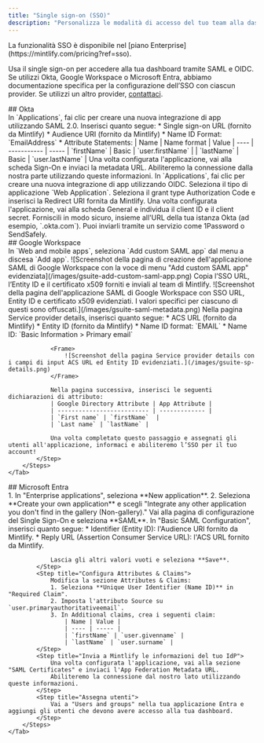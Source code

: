 ```yaml
---
title: "Single sign-on (SSO)"
description: "Personalizza le modalità di accesso del tuo team alla dashboard di amministrazione"
---
```


<Info>
  La funzionalità SSO è disponibile nel [piano Enterprise](https://mintlify.com/pricing?ref=sso).
</Info>

Usa il single sign-on per accedere alla tua dashboard tramite SAML e OIDC. Se utilizzi Okta, Google Workspace o Microsoft Entra, abbiamo documentazione specifica per la configurazione dell’SSO con ciascun provider. Se utilizzi un altro provider, [contattaci](mailto:support@mintlify.com).

<div id="okta">
  ## Okta
</div>

<Tabs>
    <Tab title="SAML">
        <Steps>
            <Step title="Crea un'applicazione">
                In `Applications`, fai clic per creare una nuova integrazione di app utilizzando SAML 2.0.
            </Step>
            <Step title="Configura l'integrazione">
                Inserisci quanto segue:
                * Single sign-on URL (fornito da Mintlify)
                * Audience URI (fornito da Mintlify)
                * Name ID Format: `EmailAddress`
                * Attribute Statements:
                    | Name | Name format | Value
                    | ---- | ----------- | -----
                    | `firstName` | Basic | `user.firstName` |
                    | `lastName` | Basic | `user.lastName` |
            </Step>
            <Step title="Inviaci le informazioni del tuo IdP">
                Una volta configurata l'applicazione, vai alla scheda Sign-On e inviaci la metadata URL.
                Abiliteremo la connessione dalla nostra parte utilizzando queste informazioni.
            </Step>
        </Steps>
    </Tab>
    <Tab title="OIDC">
        <Steps>
            <Step title="Crea un'applicazione">
                In `Applications`, fai clic per creare una nuova integrazione di app utilizzando OIDC.
                Seleziona il tipo di applicazione `Web Application`.
            </Step>
            <Step title="Configura l'integrazione">
                Seleziona il grant type Authorization Code e inserisci la Redirect URI fornita da Mintlify.
            </Step>
            <Step title="Inviaci le informazioni del tuo IdP">
                Una volta configurata l'applicazione, vai alla scheda General e individua il client ID e il client secret.
                Forniscili in modo sicuro, insieme all'URL della tua istanza Okta (ad esempio, `<your-tenant-name>.okta.com`). Puoi inviarli tramite un servizio come 1Password o SendSafely.
            </Step>
        </Steps>
    </Tab>
</Tabs>

<div id="google-workspace">
  ## Google Workspace
</div>

<Tabs>
    <Tab title="SAML">
        <Steps>
            <Step title="Crea un'applicazione">
                In `Web and mobile apps`, seleziona `Add custom SAML app` dal menu a discesa `Add app`.  
                <Frame>
                    ![Screenshot della pagina di creazione dell'applicazione SAML di Google Workspace con la voce di menu "Add custom SAML app" evidenziata](/images/gsuite-add-custom-saml-app.png)
                </Frame>              
            </Step>
            <Step title="Inviaci le informazioni del tuo IdP">
                Copia l’SSO URL, l’Entity ID e il certificato x509 forniti e inviali al team di Mintlify.
                <Frame>
                    ![Screenshot della pagina dell'applicazione SAML di Google Workspace con SSO URL, Entity ID e certificato x509 evidenziati. I valori specifici per ciascuno di questi sono offuscati.](/images/gsuite-saml-metadata.png)                    
                </Frame>
            </Step>
            <Step title="Configura l'integrazione">
                Nella pagina Service provider details, inserisci quanto segue:
                * ACS URL (fornito da Mintlify)
                * Entity ID (fornito da Mintlify)
                * Name ID format: `EMAIL`
                * Name ID: `Basic Information > Primary email`

                <Frame>
                    ![Screenshot della pagina Service provider details con i campi di input ACS URL ed Entity ID evidenziati.](/images/gsuite-sp-details.png)
                </Frame>

                Nella pagina successiva, inserisci le seguenti dichiarazioni di attributo:
                | Google Directory Attribute | App Attribute |
                | -------------------------- | ------------- |
                | `First name` | `firstName`  |
                | `Last name` | `lastName` |

                Una volta completato questo passaggio e assegnati gli utenti all'applicazione, informaci e abiliteremo l’SSO per il tuo account!
            </Step>
        </Steps>
    </Tab>
</Tabs>

<div id="microsoft-entra">
  ## Microsoft Entra
</div>

<Tabs>
    <Tab title="SAML">
        <Steps>
            <Step title="Crea un'applicazione">
                1. In "Enterprise applications", seleziona **New application**.
                2. Seleziona **Create your own application** e scegli "Integrate any other application you don't find in the gallery (Non-gallery)."
            </Step>
            <Step title="Configura SAML">
                Vai alla pagina di configurazione del Single Sign-On e seleziona **SAML**. In "Basic SAML Configuration", inserisci quanto segue:
                * Identifier (Entity ID): l'Audience URI fornito da Mintlify.
                * Reply URL (Assertion Consumer Service URL): l'ACS URL fornito da Mintlify.
                
                Lascia gli altri valori vuoti e seleziona **Save**.
            </Step>
            <Step title="Configura Attributes & Claims">
                Modifica la sezione Attributes & Claims:
                1. Seleziona **Unique User Identifier (Name ID)** in "Required Claim".
                2. Imposta l'attributo Source su `user.primaryauthoritativeemail`.
                3. In Additional claims, crea i seguenti claim:
                    | Name | Value |
                    | ---- | ----- |
                    | `firstName` | `user.givenname` |
                    | `lastName` | `user.surname` |
            </Step>
            <Step title="Invia a Mintlify le informazioni del tuo IdP">
                Una volta configurata l'applicazione, vai alla sezione "SAML Certificates" e inviaci l'App Federation Metadata URL.
                Abiliteremo la connessione dal nostro lato utilizzando queste informazioni.
            </Step>
            <Step title="Assegna utenti">
                Vai a "Users and groups" nella tua applicazione Entra e aggiungi gli utenti che devono avere accesso alla tua dashboard.
            </Step>
        </Steps>
    </Tab>
</Tabs>